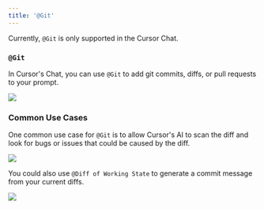 ```yaml
---
title: '@Git'
---
```


<Info>Currently, `@Git` is only supported in the Cursor Chat.</Info>

### `@Git`

In Cursor's Chat, you can use `@Git` to add git commits, diffs, or pull requests to your prompt.

<Frame>
  <img src="/images/context/@git.png" />
</Frame>

### Common Use Cases

One common use case for `@Git` is to allow Cursor's AI to scan the diff and look for bugs or issues that could be caused by the diff.

<Frame>
  <img src="/images/context/@git-usecase1.png" />
</Frame>

You could also use `@Diff of Working State` to generate a commit message from your current diffs.

<Frame>
  <img src="/images/context/@git-commit-message.png" />
</Frame>
